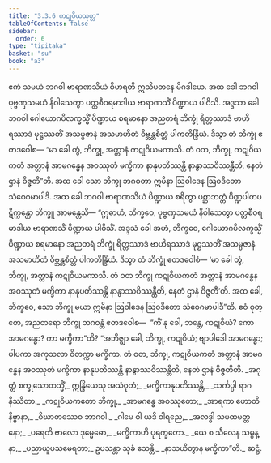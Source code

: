 ```yaml
---
title: "3.3.6 ကဋုဝိယသုတ္တ"
tableOfContents: false
sidebar:
  order: 6
type: "tipitaka"
basket: "su"
book: "a3"
---
```



<DynamicBreadcrumb />

<Division number="129" book="a3" e="ch" v="15" p="283">

<Paragraph number="988" book="a3">
ဧကံ သမယံ ဘဂဝါ ဗာရာဏသိယံ ဝိဟရတိ ဣသိပတနေ မိဂဒါယေ. အထ ခေါ ဘဂဝါ ပုဗ္ဗဏှသမယံ နိဝါသေတွာ ပတ္တစီဝရမာဒါယ ဗာရာဏသိံ ပိဏ္ဍာယ ပါဝိသိ. အဒ္ဒသာ ခေါ ဘဂဝါ ဂေါယောဂပိလက္ခသ္မိံ ပိဏ္ဍာယ စရမာနော အညတရံ ဘိက္ခုံ ရိတ္တဿာဒံ ဗာဟိရဿာဒံ မုဋ္ဌဿတိံ အသမ္ပဇာနံ အသမာဟိတံ ဝိဗ္ဘန္တစိတ္တံ ပါကတိန္ဒြိယံ. ဒိသွာ တံ ဘိက္ခုံ ဧတဒဝေါစ—
</Paragraph>

<Paragraph number="989" book="a3">
“မာ ခေါ တွံ, ဘိက္ခု, အတ္တာနံ ကဋုဝိယမကာသိ. တံ ဝတ, ဘိက္ခု, ကဋုဝိယကတံ အတ္တာနံ အာမဂန္ဓေန အဝဿုတံ မက္ခိကာ နာနုပတိဿန္တိ နာနွာဿဝိဿန္တီတိ, နေတံ ဌာနံ ဝိဇ္ဇတီ”တိ. အထ ခေါ သော ဘိက္ခု ဘဂဝတာ ဣမိနာ ဩဝါဒေန ဩဝဒိတော သံဝေဂမာပါဒိ. အထ ခေါ ဘဂဝါ ဗာရာဏသိယံ ပိဏ္ဍာယ စရိတွာ ပစ္ဆာဘတ္တံ ပိဏ္ဍပါတပဋိက္ကန္တော ဘိက္ခူ အာမန္တေသိ—
</Paragraph>

<Paragraph number="990" book="a3">
“ဣဓာဟံ, ဘိက္ခဝေ, ပုဗ္ဗဏှသမယံ နိဝါသေတွာ ပတ္တစီဝရမာဒါယ ဗာရာဏသိံ ပိဏ္ဍာယ ပါဝိသိံ. အဒ္ဒသံ ခေါ အဟံ, ဘိက္ခဝေ, ဂေါယောဂပိလက္ခသ္မိံ ပိဏ္ဍာယ စရမာနော အညတရံ ဘိက္ခုံ ရိတ္တဿာဒံ ဗာဟိရဿာဒံ မုဋ္ဌဿတိံ အသမ္ပဇာနံ အသမာဟိတံ ဝိဗ္ဘန္တစိတ္တံ ပါကတိန္ဒြိယံ. ဒိသွာ တံ ဘိက္ခုံ ဧတဒဝေါစံ—
</Paragraph>

<Paragraph number="991" book="a3">
‘မာ ခေါ တွံ, ဘိက္ခု, အတ္တာနံ ကဋုဝိယမကာသိ. တံ ဝတ ဘိက္ခု ကဋုဝိယကတံ အတ္တာနံ အာမဂန္ဓေန အဝဿုတံ မက္ခိကာ နာနုပတိဿန္တိ နာနွာဿဝိဿန္တီတိ, နေတံ ဌာနံ ဝိဇ္ဇတီ’တိ. အထ ခေါ, ဘိက္ခဝေ, သော ဘိက္ခု မယာ ဣမိနာ ဩဝါဒေန ဩဝဒိတော သံဝေဂမာပါဒီ”တိ. ဧဝံ ဝုတ္တေ, အညတရော ဘိက္ခု ဘဂဝန္တံ ဧတဒဝေါစ—  “ကိံ နု ခေါ, ဘန္တေ, ကဋုဝိယံ? ကော အာမဂန္ဓော? ကာ မက္ခိကာ”တိ?
</Paragraph>

<Paragraph number="992" book="a3">
“အဘိဇ္ဈာ ခေါ, ဘိက္ခု, ကဋုဝိယံ; ဗျာပါဒေါ အာမဂန္ဓော; ပါပကာ အကုသလာ ဝိတက္ကာ မက္ခိကာ. တံ ဝတ, ဘိက္ခု, ကဋုဝိယကတံ အတ္တာနံ အာမဂန္ဓေန အဝဿုတံ မက္ခိကာ နာနုပတိဿန္တိ နာနွာဿဝိဿန္တီတိ, နေတံ ဌာနံ ဝိဇ္ဇတီတိ.
</Paragraph>

<Paragraph number="993" type="verses" book="a3">
_အဂုတ္တံ စက္ခုသောတသ္မိံ,_  
ဣန္ဒြိယေသု အသံဝုတံ;_  
_မက္ခိကာနုပတိဿန္တိ,_  
_သင်္ကပ္ပါ ရာဂနိဿိတာ._  

</Paragraph>

<Paragraph number="994" type="verses" book="a3">
_ကဋုဝိယကတော ဘိက္ခု,_  
_အာမဂန္ဓေ အဝဿုတော;_  
_အာရကာ ဟောတိ နိဗ္ဗာနာ,_  
_ဝိဃာတဿေဝ ဘာဂဝါ._  

</Paragraph>

<Paragraph number="995" type="verses" book="a3">
_ဂါမေ ဝါ ယဒိ ဝါရညေ,_  
_အလဒ္ဓါ သမထမတ္တနော;_  
_ပရေတိ ဗာလော ဒုမ္မေဓော,_  
_မက္ခိကာဟိ ပုရက္ခတော._  

</Paragraph>

<Paragraph number="996" type="verses" book="a3">
_ယေ စ သီလေန သမ္ပန္နာ,_  
_ပညာယူပသမေရတာ;_  
ဥပသန္တာ သုခံ သေန္တိ,_  
_နာသယိတွာန မက္ခိကာ”တိ._  


</Paragraph>
</Division>

<Paragraph number="997" type="center" book="a3">
ဆဋ္ဌံ.
</Paragraph>